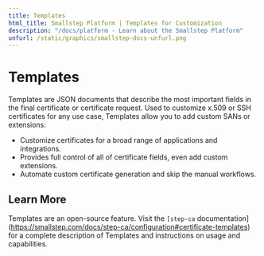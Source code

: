 ---
title: Templates
html_title: Smallstep Platform | Templates for Customization
description: "/docs/platform - Learn about the Smallstep Platform"
unfurl: /static/graphics/smallstep-docs-unfurl.png
---

# **Templates**

Templates are JSON documents that describe the most important fields in the final certificate or certificate request. 
Used to customize x.509 or SSH certificates for any use case, 
Templates allow you to add custom SANs or extensions:

- Customize certificates for a broad range of applications and integrations.
- Provides full control of all of certificate fields, even add custom extensions.
- Automate custom certificate generation and skip the manual workflows.

## Learn More

Templates are an open-source feature. 
Visit the `[step-ca` documentation](https://smallstep.com/docs/step-ca/configuration#certificate-templates) for a complete description of Templates and instructions on usage and capabilities.
